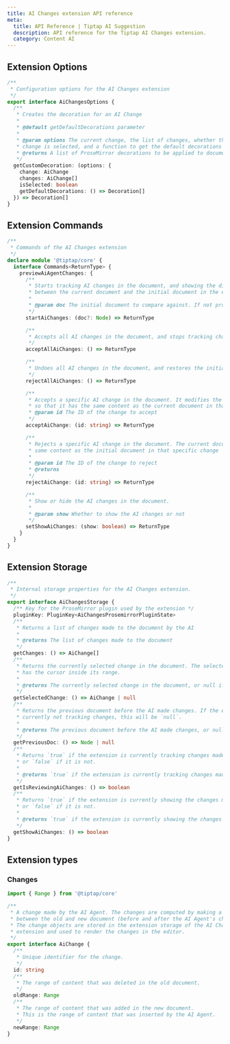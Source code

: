 ```yaml
---
title: AI Changes extension API reference
meta:
  title: API Reference | Tiptap AI Suggestion
  description: API reference for the Tiptap AI Changes extension.
  category: Content AI
---
```


## Extension Options

```ts
/**
 * Configuration options for the AI Changes extension
 */
export interface AiChangesOptions {
  /**
   * Creates the decoration for an AI Change
   *
   * @default getDefaultDecorations parameter
   *
   * @param options The current change, the list of changes, whether the current
   * change is selected, and a function to get the default decorations
   * @returns A list of ProseMirror decorations to be applied to document
   */
  getCustomDecoration: (options: {
    change: AiChange
    changes: AiChange[]
    isSelected: boolean
    getDefaultDecorations: () => Decoration[]
  }) => Decoration[]
}
```

## Extension Commands

```ts
/**
 * Commands of the AI Changes extension
 */
declare module '@tiptap/core' {
  interface Commands<ReturnType> {
    previewAiAgentChanges: {
      /**
       * Starts tracking AI changes in the document, and showing the differences
       * between the current document and the initial document in the editor.
       *
       * @param doc The initial document to compare against. If not provided, the current document will be used.
       */
      startAiChanges: (doc?: Node) => ReturnType

      /**
       * Accepts all AI changes in the document, and stops tracking changes.
       */
      acceptAllAiChanges: () => ReturnType

      /**
       * Undoes all AI changes in the document, and restores the initial document.
       */
      rejectAllAiChanges: () => ReturnType

      /**
       * Accepts a specific AI change in the document. It modifies the initial document
       * so that it has the same content as the current document in that specific change
       * @param id The ID of the change to accept
       */
      acceptAiChange: (id: string) => ReturnType

      /**
       * Rejects a specific AI change in the document. The current document will have the
       * same content as the initial document in that specific change
       *
       * @param id The ID of the change to reject
       * @returns
       */
      rejectAiChange: (id: string) => ReturnType

      /**
       * Show or hide the AI changes in the document.
       *
       * @param show Whether to show the AI changes or not
       */
      setShowAiChanges: (show: boolean) => ReturnType
    }
  }
}
```

## Extension Storage

```ts
/**
 * Internal storage properties for the AI Changes extension.
 */
export interface AiChangesStorage {
  /** Key for the ProseMirror plugin used by the extension */
  pluginKey: PluginKey<AiChangesProsemirrorPluginState>
  /**
   * Returns a list of changes made to the document by the AI
   *
   * @returns The list of changes made to the document
   */
  getChanges: () => AiChange[]
  /**
   * Returns the currently selected change in the document. The selected change
   * has the cursor inside its range.
   *
   * @returns The currently selected change in the document, or null if no change is selected
   */
  getSelectedChange: () => AiChange | null
  /**
   * Returns the previous document before the AI made changes. If the extension is
   * currently not tracking changes, this will be `null`.
   *
   * @returns The previous document before the AI made changes, or null if no changes are being tracked
   */
  getPreviousDoc: () => Node | null
  /**
   * Returns `true` if the extension is currently tracking changes made by the AI
   * or `false` if it is not.
   *
   * @returns `true` if the extension is currently tracking changes made by the AI, or `false` if it is not
   */
  getIsReviewingAiChanges: () => boolean
  /**
   * Returns `true` if the extension is currently showing the changes made by the AI
   * or `false` if it is not.
   *
   * @returns `true` if the extension is currently showing the changes made by the AI, or `false` if it is not
   */
  getShowAiChanges: () => boolean
}
```

## Extension types

### Changes

```ts
import { Range } from '@tiptap/core'

/**
 * A change made by the AI Agent. The changes are computed by making a diff
 * between the old and new document (before and after the AI Agent's changes).
 * The change objects are stored in the extension storage of the AI Changes
 * extension and used to render the changes in the editor.
 */
export interface AiChange {
  /**
   * Unique identifier for the change.
   */
  id: string
  /**
   * The range of content that was deleted in the old document.
   */
  oldRange: Range
  /**
   * The range of content that was added in the new document.
   * This is the range of content that was inserted by the AI Agent.
   */
  newRange: Range
}
```
